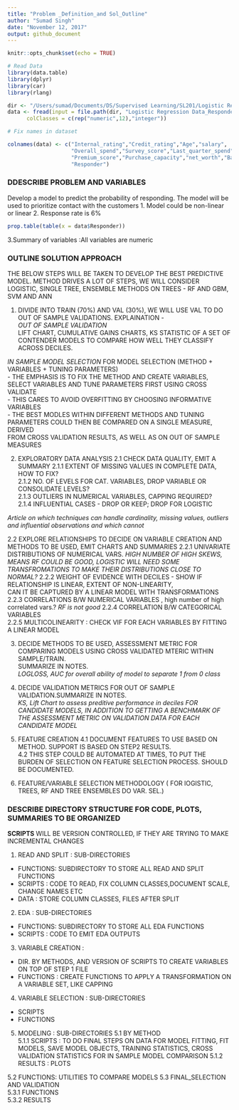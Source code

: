 ```yaml
---
title: "Problem _Definition_and Sol_Outline"
author: "Sumad Singh"
date: "November 12, 2017"
output: github_document
---
```


```r
knitr::opts_chunk$set(echo = TRUE)
```

```r
# Read Data
library(data.table)
library(dplyr)
library(car)
library(rlang)

dir <- "/Users/sumad/Documents/DS/Supervised Learning/SL201/Logistic Regression/Problem1"
data <- fread(input = file.path(dir, "Logistic Regression Data_Responder.csv"),na.strings = c("",NA),
      colClasses = c(rep("numeric",12),"integer"))

# Fix names in dataset

colnames(data) <- c("Internal_rating","Credit_rating","Age","salary",             
                    "Overall_spend","Survey_score","Last_quarter_spend","Past_purchases_band",
                    "Premium_score","Purchase_capacity","net_worth","Bank_balance",       
                    "Responder")
```

### DDESCRIBE PROBLEM AND  VARIABLES

Develop a model to predict the probability of responding. The model will be used to prioritize contact
with the customers
1. Model could be non-linear or linear
2. Response rate is 6%

```r
prop.table(table(x = data$Responder))
```

3.Summary of variables :All variables are numeric  

### OUTLINE SOLUTION APPROACH
THE BELOW STEPS WILL BE TAKEN TO DEVELOP THE BEST PREDICTIVE MODEL. METHOD DRIVES A LOT OF STEPS, WE WILL CONSIDER  
LOGISTIC, SINGLE TREE, ENSEMBLE METHODS ON TREES - RF AND GBM, SVM AND ANN

1. DIVIDE INTO TRAIN (70%) AND VAL (30%), WE WILL USE VAL TO DO OUT OF SAMPLE VALIDATIONS. EXPLAINATION -  
*OUT OF SAMPLE VALIDATION*   
LIFT CHART, CUMULATIVE GAINS CHARTS, KS STATISTIC OF A SET OF CONTENDER MODELS TO COMPARE HOW WELL THEY CLASSIFY   
ACROSS DECILES.  
 
*IN SAMPLE MODEL SELECTION* FOR MODEL SELECTION (METHOD + VARIABLES + TUNING PARAMETERS)        
- THE EMPHASIS IS TO FIX THE METHOD AND CREATE VARIABLES, SELECT VARIABLES AND TUNE PARAMETERS FIRST USING CROSS VALIDATE  
- THIS CARES TO AVOID OVERFITTING BY CHOOSING INFORMATIVE VARIABLES   
- THE BEST MODLES WITHIN DIFFERENT METHODS AND TUNING PARAMETERS COULD THEN BE COMPARED ON A SINGLE MEASURE, DERIVED    
  FROM CROSS VALIDATION RESULTS, AS WELL AS ON OUT OF SAMPLE MEASURES  

2. EXPLORATORY DATA ANALYSIS
2.1 CHECK DATA QUALITY, EMIT A SUMMARY
2.1.1 EXTENT OF MISSING VALUES IN COMPLETE DATA, HOW TO FIX?    
2.1.2 NO. OF LEVELS FOR CAT. VARIABLES, DROP VARIABLE OR CONSOLIDATE LEVELS?  
2.1.3 OUTLIERS IN NUMERICAL VARIABLES, CAPPING REQUIRED?   
2.1.4 INFLUENTIAL CASES - DROP OR KEEP; DROP FOR LOGISTIC   

*Article on which techniques can handle cardinality, missing values, outliers and influential observations and which cannot* 

2.2 EXPLORE RELATIONSHIPS TO DECIDE ON VARIABLE CREATION AND METHODS TO BE USED, EMIT CHARTS AND SUMMARIES
2.2.1 UNIVARIATE DISTRIBUTIONS OF NUMERICAL VARS. 
*HIGH NUMBER OF HIGH SKEWS, MEANS RF COULD BE GOOD, LOGISTIC WILL NEED  SOME TRANSFROMATIONS TO MAKE THEIR DISTRIBUTIONS CLOSE TO NORMAL?*
2.2.2 WEIGHT OF EVIDENCE WITH DECILES - SHOW IF RELATIONSHIP IS LINEAR, EXTENT OF NON-LINEARITY,   
      CAN IT BE CAPTURED BY A LINEAR MODEL WITH TRANSFORMATIONS  
2.2.3 CORRELATIONS B/W NUMERICAL VARIABLES , high number of high correlated vars.? 
*RF is not good* 
2.2.4 CORRELATION B/W CATEGORICAL VARIABLES  
2.2.5 MULTICOLINEARITY : CHECK VIF FOR EACH VARIABLES BY FITTING A LINEAR MODEL  

3. DECIDE METHODS TO BE USED, ASSESSMENT METRIC FOR COMPARING MODELS USING CROSS VALIDATED MTERIC WITHIN SAMPLE/TRAIN.  
   SUMMARIZE IN NOTES.  
*LOGLOSS, AUC for overall ability of model to separate 1 from 0 class*  

4. DECIDE VALIDATION METRICS FOR OUT OF SAMPLE VALIDATION.SUMMARIZE IN NOTES.   
*KS, Lift Chart to assess preditive performance in deciles FOR CANDIDATE MODELS, IN ADDITION TO GETTING A BENCHMARK OF THE ASSESSMENT METRIC ON VALIDATION DATA FOR EACH CANDIDATE MODEL*  
  
5. FEATURE CREATION 
4.1 DOCUMENT FEATURES TO USE BASED ON METHOD. SUPPORT IS BASED ON STEP2 RESULTS.   
4.2 THIS STEP COULD BE AUTOMATED AT TIMES, TO PUT THE BURDEN OF SELECTION ON FEATURE SELECTION PROCESS. SHOULD BE DOCUMENTED.  

6. FEATURE/VARIABLE SELECTION METHODOLOGY ( FOR lOGISTIC, TREES, RF AND TREE ENSEMBLES DO VAR. SEL.)

### DESCRIBE DIRECTORY STRUCTURE FOR CODE, PLOTS, SUMMARIES TO BE ORGANIZED  

**SCRIPTS** WILL BE VERSION CONTROLLED, IF THEY ARE TRYING TO MAKE INCREMENTAL CHANGES

1. READ AND SPLIT : SUB-DIRECTORIES  
- FUNCTIONS: SUBDIRECTORY TO STORE ALL READ AND SPLIT FUNCTIONS  
- SCRIPTS : CODE TO READ, FIX COLUMN CLASSES,DOCUMENT SCALE, CHANGE NAMES ETC    
- DATA : STORE COLUMN CLASSES, FILES AFTER SPLIT    

2. EDA : SUB-DIRECTORIES     
- FUNCTIONS: SUBDIRECTORY TO STORE ALL EDA FUNCTIONS  
- SCRIPTS : CODE TO EMIT EDA OUTPUTS 

3. VARIABLE CREATION :     
- DIR. BY METHODS, AND VERSION OF SCRIPTS  TO CREATE VARIABLES ON TOP OF STEP 1 FILE  
- FUNCTIONS : CREATE FUNCTIONS TO APPLY A TRANSFORMATION ON A VARIABLE SET, LIKE CAPPING  

4. VARIABLE SELECTION : SUB-DIRECTORIES
- SCRIPTS  
- FUNCTIONS

5. MODELING : SUB-DIRECTORIES
5.1 BY METHOD  
5.1.1 SCRIPTS : TO DO FINAL STEPS ON DATA FOR MODEL FITTING, FIT MODELS, SAVE MODEL OBJECTS, TRAINING STATISTICS, CROSS VALIDATION  STATISTICS  FOR IN SAMPLE MODEL COMPARISON
5.1.2 RESULTS : PLOTS

5.2 FUNCTIONS: UTILITIES TO COMPARE MODELS 
5.3 FINAL_SELECTION AND VALIDATION  
5.3.1 FUNCTIONS  
5.3.2 RESULTS

